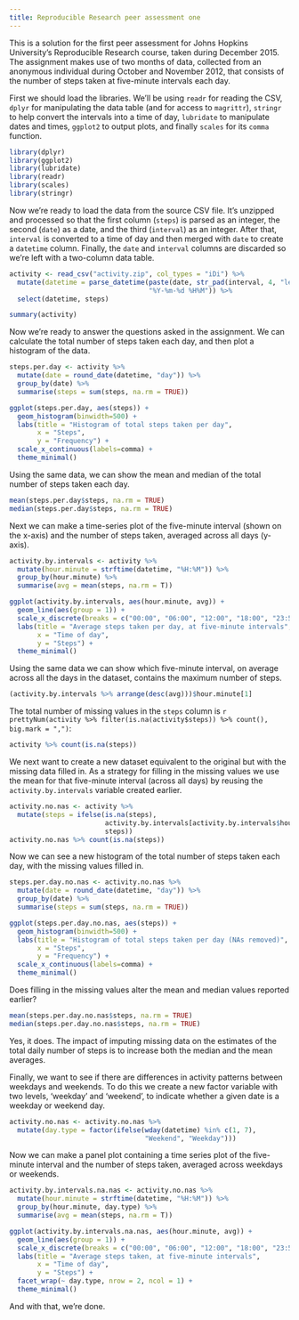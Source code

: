 ```yaml
---
title: Reproducible Research peer assessment one
---
```


This is a solution for the first peer assessment for Johns Hopkins University's
Reproducible Research course, taken during December 2015. The assignment makes
use of two months of data, collected from an anonymous individual during October
and November 2012, that consists of the number of steps taken at five-minute
intervals each day.

First we should load the libraries. We'll be using `readr` for reading the CSV,
`dplyr` for manipulating the data table (and for access to `magrittr`),
`stringr` to help convert the intervals into a time of day, `lubridate` to
manipulate dates and times, `ggplot2` to output plots, and finally `scales` for
its `comma` function.

```r
library(dplyr)
library(ggplot2)
library(lubridate)
library(readr)
library(scales)
library(stringr)
```

Now we're ready to load the data from the source CSV file. It's unzipped and
processed so that the first column (`steps`) is parsed as an integer, the second
(`date`) as a date, and the third (`interval`) as an integer. After that,
`interval` is converted to a time of day and then merged with `date` to create a
`datetime` column. Finally, the `date` and `interval` columns are discarded so
we're left with a two-column data table.

```r
activity <- read_csv("activity.zip", col_types = "iDi") %>%
  mutate(datetime = parse_datetime(paste(date, str_pad(interval, 4, "left", 0)), 
                                   "%Y-%m-%d %H%M")) %>%
  select(datetime, steps)

summary(activity)
```

Now we're ready to answer the questions asked in the assignment. We can
calculate the total number of steps taken each day, and then plot a histogram of
the data.

```r
steps.per.day <- activity %>%
  mutate(date = round_date(datetime, "day")) %>%
  group_by(date) %>%
  summarise(steps = sum(steps, na.rm = TRUE))

ggplot(steps.per.day, aes(steps)) +
  geom_histogram(binwidth=500) +
  labs(title = "Histogram of total steps taken per day",
       x = "Steps",
       y = "Frequency") +
  scale_x_continuous(labels=comma) +
  theme_minimal()
```

Using the same data, we can show the mean and median of the total number of
steps taken each day.

```r
mean(steps.per.day$steps, na.rm = TRUE)
median(steps.per.day$steps, na.rm = TRUE)
```


Next we can make a time-series plot of the five-minute interval (shown on the
x-axis) and the number of steps taken, averaged across all days (y-axis).

```r
activity.by.intervals <- activity %>%
  mutate(hour.minute = strftime(datetime, "%H:%M")) %>%
  group_by(hour.minute) %>%
  summarise(avg = mean(steps, na.rm = T))

ggplot(activity.by.intervals, aes(hour.minute, avg)) +
  geom_line(aes(group = 1)) +
  scale_x_discrete(breaks = c("00:00", "06:00", "12:00", "18:00", "23:55")) +
  labs(title = "Average steps taken per day, at five-minute intervals",
       x = "Time of day",
       y = "Steps") +
  theme_minimal()
```

Using the same data we can show which five-minute interval, on average across
all the days in the dataset, contains the maximum number of steps.

```r
(activity.by.intervals %>% arrange(desc(avg)))$hour.minute[1]
```

The total number of missing values in the `steps` column is `r prettyNum(activity %>% filter(is.na(activity$steps)) %>% count(), big.mark = ",")`:

```r
activity %>% count(is.na(steps))
```

We next want to create a new dataset equivalent to the original but with the
missing data filled in. As a strategy for filling in the missing values we use
the mean for that five-minute interval (across all days) by reusing the
`activity.by.intervals` variable created earlier.

```r
activity.no.nas <- activity %>%
  mutate(steps = ifelse(is.na(steps),
                        activity.by.intervals[activity.by.intervals$hour.minute == strftime(datetime, "%H:%M")]$avg,
                        steps))
activity.no.nas %>% count(is.na(steps))
```

Now we can see a new histogram of the total number of steps taken each day, with
the missing values filled in.

```r
steps.per.day.no.nas <- activity.no.nas %>%
  mutate(date = round_date(datetime, "day")) %>%
  group_by(date) %>%
  summarise(steps = sum(steps, na.rm = TRUE))

ggplot(steps.per.day.no.nas, aes(steps)) +
  geom_histogram(binwidth=500) +
  labs(title = "Histogram of total steps taken per day (NAs removed)",
       x = "Steps",
       y = "Frequency") +
  scale_x_continuous(labels=comma) +
  theme_minimal()
```

Does filling in the missing values alter the mean and median values reported
earlier?

```r
mean(steps.per.day.no.nas$steps, na.rm = TRUE)
median(steps.per.day.no.nas$steps, na.rm = TRUE)
```

Yes, it does. The impact of imputing missing data on the estimates of the total
daily number of steps is to increase both the median and the mean averages.

Finally, we want to see if there are differences in activity patterns between
weekdays and weekends. To do this we create a new factor variable with two
levels, 'weekday' and 'weekend', to indicate whether a given date is a weekday
or weekend day.

```r
activity.no.nas <- activity.no.nas %>%
  mutate(day.type = factor(ifelse(wday(datetime) %in% c(1, 7),
                                  "Weekend", "Weekday")))
```

Now we can make a panel plot containing a time series plot of the five-minute
interval and the number of steps taken, averaged across weekdays or weekends.

```r
activity.by.intervals.na.nas <- activity.no.nas %>%
  mutate(hour.minute = strftime(datetime, "%H:%M")) %>%
  group_by(hour.minute, day.type) %>%
  summarise(avg = mean(steps, na.rm = T))

ggplot(activity.by.intervals.na.nas, aes(hour.minute, avg)) +
  geom_line(aes(group = 1)) +
  scale_x_discrete(breaks = c("00:00", "06:00", "12:00", "18:00", "23:55")) +
  labs(title = "Average steps taken, at five-minute intervals",
       x = "Time of day",
       y = "Steps") +
  facet_wrap(~ day.type, nrow = 2, ncol = 1) +
  theme_minimal()
```

And with that, we're done.
